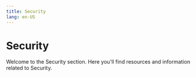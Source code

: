 ```yaml
---
title: Security
lang: en-US
---
```



# Security

Welcome to the Security section. Here you'll find resources and information related to Security.

<Cards>
  <Card title="Op stack security faqs" href="/stack/security/faq" />
  <Card title="Pausing the bridge" href="/stack/security/pause" />
</Cards>